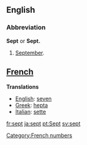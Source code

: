 ==English==

===Abbreviation===
'''Sept''' or '''Sept.'''
# [[September]].

==[[French]]==

'''Translations'''

*[[English]]: [[seven]]
*[[Greek]]: [[hepta]]
*[[Italian]]: [[sette]]

[[fr:sept]]
[[ja:sept]]
[[pt:Sept]]
[[sv:sept]]
[[Category:French numbers]]